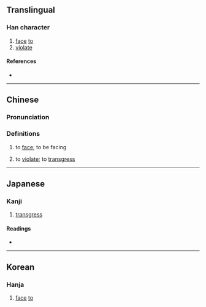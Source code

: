 {{character info}}
==Translingual==

===Han character===
{{Han char|rn=9|rad=人|as=09|sn=11|four=21260|canj=OMWL|ids=⿰亻面}}

# [[face]] [[to]]
# [[violate]]

====References====
* {{Han ref|kx=0111.260|dkj=00890|dj=0237.230|hdz=10188.060|uh=506D|ud=20589|bh=B0C1|bd=45249}}

----

==Chinese==
{{zh-forms}}

===Pronunciation===
{{zh-pron
|m=miǎn
|c=min5,min6
|mc=y
|oc=y
|cat=v
}}

===Definitions===
{{zh-hanzi}}

# {{lb|zh|literary}} to [[face]]; to be facing
# {{lb|zh|literary}} to [[violate]]; to [[transgress]]
#: {{zh-x|固 時俗 之 工巧 兮，偭{miǎn} 規矩 而 改錯。|ref=Chuci}}

----

==Japanese==

===Kanji===
{{ja-kanji|grade=|rs=人09}}

# [[transgress]]

====Readings====
* {{ja-readings|on=[[べん]] (ben), [[めん]] (men)|kun=[[むかう]] (mukau), [[そむく]] (somuku), [[かなう]] (kanau)}}

----

==Korean==

===Hanja===
{{ko-hanja|hangeul=면|rv=myeon|mr=myŏn}}

# [[face]] [[to]]